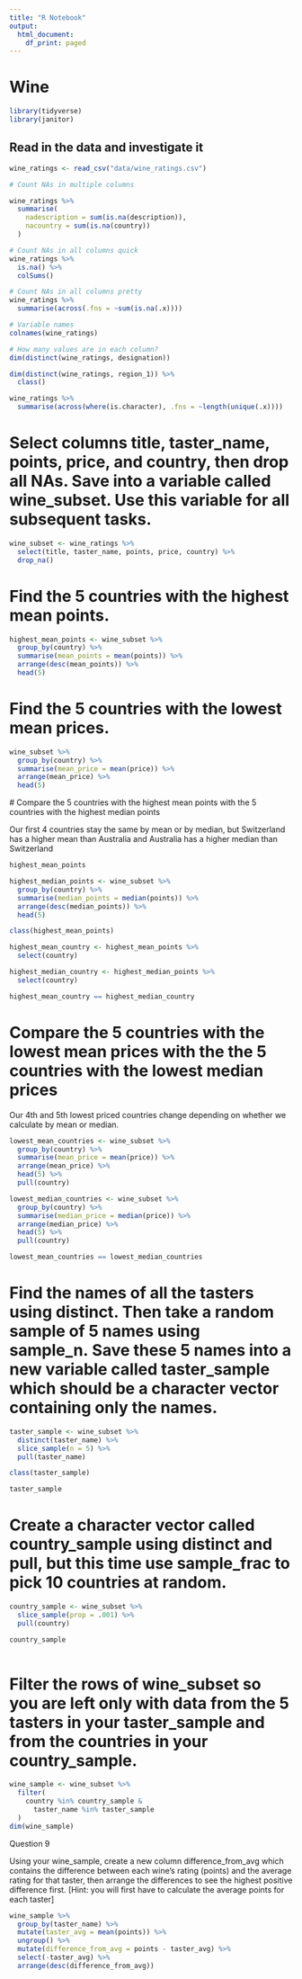 ```yaml
---
title: "R Notebook"
output:
  html_document:
    df_print: paged
---
```

# Wine

```r
library(tidyverse)
library(janitor)
```


## Read in the data and investigate it

```r
wine_ratings <- read_csv("data/wine_ratings.csv")

# Count NAs in multiple columns

wine_ratings %>% 
  summarise(
    nadescription = sum(is.na(description)),
    nacountry = sum(is.na(country))
  )

# Count NAs in all columns quick
wine_ratings %>% 
  is.na() %>% 
  colSums()

# Count NAs in all columns pretty
wine_ratings %>% 
  summarise(across(.fns = ~sum(is.na(.x))))

# Variable names
colnames(wine_ratings)

# How many values are in each column?
dim(distinct(wine_ratings, designation))

dim(distinct(wine_ratings, region_1)) %>% 
  class()

wine_ratings %>% 
  summarise(across(where(is.character), .fns = ~length(unique(.x))))
```



# Select columns title, taster_name, points, price, and country, then drop all NAs. Save into a variable called wine_subset. Use this variable for all subsequent tasks.

```r
wine_subset <- wine_ratings %>% 
  select(title, taster_name, points, price, country) %>% 
  drop_na()
```



# Find the 5 countries with the highest mean points.

```r
highest_mean_points <- wine_subset %>% 
  group_by(country) %>% 
  summarise(mean_points = mean(points)) %>% 
  arrange(desc(mean_points)) %>% 
  head(5)
```


# Find the 5 countries with the lowest mean prices.

```r
wine_subset %>% 
  group_by(country) %>% 
  summarise(mean_price = mean(price)) %>% 
  arrange(mean_price) %>% 
  head(5)
```
 # Compare the 5 countries with the highest mean points with the 5 countries with the highest median points
 
 Our first 4 countries stay the same by mean or by median, but Switzerland has a higher mean than Australia and Australia has a higher median than Switzerland

```r
highest_mean_points

highest_median_points <- wine_subset %>% 
  group_by(country) %>% 
  summarise(median_points = median(points)) %>% 
  arrange(desc(median_points)) %>% 
  head(5)

class(highest_mean_points)

highest_mean_country <- highest_mean_points %>% 
  select(country)

highest_median_country <- highest_median_points %>% 
  select(country)

highest_mean_country == highest_median_country
```

# Compare the 5 countries with the lowest mean prices with the the 5 countries with the lowest median prices

Our 4th and 5th lowest priced countries change depending on whether we calculate by mean or median.

```r
lowest_mean_countries <- wine_subset %>% 
  group_by(country) %>% 
  summarise(mean_price = mean(price)) %>% 
  arrange(mean_price) %>% 
  head(5) %>% 
  pull(country)

lowest_median_countries <- wine_subset %>% 
  group_by(country) %>% 
  summarise(median_price = median(price)) %>% 
  arrange(median_price) %>% 
  head(5) %>% 
  pull(country)

lowest_mean_countries == lowest_median_countries
```

# Find the names of all the tasters using distinct. Then take a random sample of 5 names using sample_n. Save these 5 names into a new variable called taster_sample which should be a character vector containing only the names.

```r
taster_sample <- wine_subset %>% 
  distinct(taster_name) %>% 
  slice_sample(n = 5) %>% 
  pull(taster_name)

class(taster_sample)

taster_sample
```


# Create a character vector called country_sample using distinct and pull, but this time use sample_frac to pick 10 countries at random.

```r
country_sample <- wine_subset %>% 
  slice_sample(prop = .001) %>% 
  pull(country)

country_sample
    
```

# Filter the rows of wine_subset so you are left only with data from the 5 tasters in your taster_sample and from the countries in your country_sample.

```r
wine_sample <- wine_subset %>% 
  filter(
    country %in% country_sample &
      taster_name %in% taster_sample
  )
dim(wine_sample)
```


Question 9

Using your wine_sample, create a new column difference_from_avg which contains the difference between each wine’s rating (points) and the average rating for that taster, then arrange the differences to see the highest positive difference first. [Hint: you will first have to calculate the average points for each taster]

```r
wine_sample %>% 
  group_by(taster_name) %>% 
  mutate(taster_avg = mean(points)) %>% 
  ungroup() %>% 
  mutate(difference_from_avg = points - taster_avg) %>% 
  select(-taster_avg) %>% 
  arrange(desc(difference_from_avg))

```

